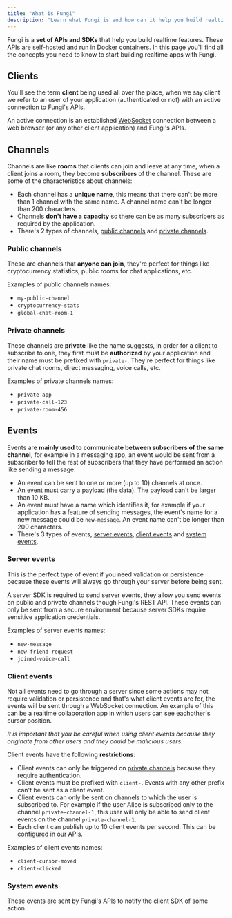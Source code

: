 ```yaml
---
title: "What is Fungi"
description: "Learn what Fungi is and how can it help you build realtime apps."
---
```



Fungi is a **set of APIs and SDKs** that help you build realtime features. These APIs are self-hosted and run in Docker containers. In this page you'll find all the concepts you need to know to start building realtime apps with Fungi.

## Clients

You'll see the term **client** being used all over the place, when we say client we refer to an user of your application (authenticated or not) with an active connection to Fungi's APIs.

An active connection is an established [WebSocket](https://wikipedia.org/wiki/WebSocket) connection between a web browser (or any other client application) and Fungi's APIs.

## Channels

Channels are like **rooms** that clients can join and leave at any time, when a client joins a room, they become **subscribers** of the channel. These are some of the characteristics about channels:

- Each channel has a **unique name**, this means that there can't be more than 1 channel with the same name. A channel name can't be longer than 200 characters.
- Channels **don't have a capacity** so there can be as many subscribers as required by the application.
- There's 2 types of channels, [public channels](#public-channels) and [private channels](#private-channels).

### Public channels

These are channels that **anyone can join**, they're perfect for things like cryptocurrency statistics, public rooms for chat applications, etc.

Examples of public channels names:

- `my-public-channel`
- `cryptocurrency-stats`
- `global-chat-room-1`

### Private channels

These channels are **private** like the name suggests, in order for a client to subscribe to one, they first must be **authorized** by your application and their name must be prefixed with `private-`. They're perfect for things like private chat rooms, direct messaging, voice calls, etc.

Examples of private channels names:

- `private-app`
- `private-call-123`
- `private-room-456`

## Events

Events are **mainly used to communicate between subscribers of the same channel**, for example in a messaging app, an event would be sent from a subscriber to tell the rest of subscribers that they have performed an action like sending a message.

- An event can be sent to one or more (up to 10) channels at once.
- An event must carry a payload (the data). The payload can't be larger than 10 KB.
- An event must have a name which identifies it, for example if your application has a feature of sending messages, the event's name for a new message could be `new-message`. An event name can't be longer than 200 characters.
- There's 3 types of events, [server events](#server-events), [client events](#client-events) and [system events](#system-events).

### Server events

This is the perfect type of event if you need validation or persistence because these events will always go through your server before being sent.

A server SDK is required to send server events, they allow you send events on public and private channels though Fungi's REST API. These events can only be sent from a secure environment because server SDKs require sensitive application credentials.

Examples of server events names:

- `new-message`
- `new-friend-request`
- `joined-voice-call`

### Client events

Not all events need to go through a server since some actions may not require validation or persistence and that's what client events are for, the events will be sent through a WebSocket connection. An example of this can be a realtime collaboration app in which users can see eachother's cursor position.

_It is important that you be careful when using client events because they originate from other users and they could be malicious users._

Client events have the following **restrictions**:

- Client events can only be triggered on [private channels](#private-channels) because they require authentication.
- Client events must be prefixed with `client-`. Events with any other prefix can't be sent as a client event.
- Client events can only be sent on channels to which the user is subscribed to. For example if the user Alice is subscribed only to the channel `private-channel-1`, this user will only be able to send client events on the channel `private-channel-1`.
- Each client can publish up to 10 client events per second. This can be [configured](/docs/getting-started/installation#websocket-api) in our APIs.

Examples of client events names:

- `client-cursor-moved`
- `client-clicked`

### System events

These events are sent by Fungi's APIs to notify the client SDK of some action.

<SystemEvents />
